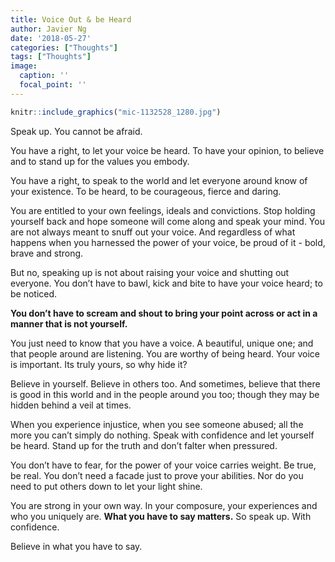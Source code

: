 ```yaml
---
title: Voice Out & be Heard
author: Javier Ng
date: '2018-05-27'
categories: ["Thoughts"]
tags: ["Thoughts"]
image:
  caption: ''
  focal_point: ''
---
```


```R
knitr::include_graphics("mic-1132528_1280.jpg")
```

Speak up. You cannot be afraid. 

You have a right, to let your voice be heard. To have your opinion, to believe and to stand up for the values you embody. 

You have a right, to speak to the world and let everyone around know of your existence. To be heard, to be courageous, fierce and daring.

You are entitled to your own feelings, ideals and convictions. Stop holding yourself back and hope someone will come along and speak your mind. You are not always meant to snuff out your voice. And regardless of what happens when you harnessed the power of your voice, be proud of it - bold, brave and strong.

But no, speaking up is not about raising your voice and shutting out everyone. You don’t have to bawl, kick and bite to have your voice heard; to be noticed. 

**You don’t have to scream and shout to bring your point across or act in a manner that is not yourself.** 

You just need to know that you have a voice. A beautiful, unique one; and that people around are listening. You are worthy of being heard. Your voice is important. Its truly yours, so why hide it?

Believe in yourself. Believe in others too. And sometimes, believe that there is good in this world and in the people around you too; though they may be hidden behind a veil at times. 

When you experience injustice, when you see someone abused; all the more you can’t simply do nothing. Speak with confidence and let yourself be heard. Stand up for the truth and don’t falter when pressured.

You don’t have to fear, for the power of your voice carries weight. Be true, be real. You don’t need a facade just to prove your abilities. Nor do you need to put others down to let your light shine. 

You are strong in your own way. In your composure, your experiences and who you uniquely are. **What you have to say matters.** So speak up. With confidence. 

Believe in what you have to say. 
